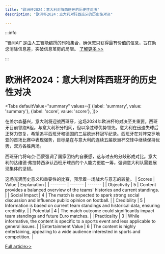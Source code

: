 ```yaml
---
title: "欧洲杯2024：意大利对阵西班牙的历史性对决"
description: "欧洲杯2024：意大利对阵西班牙的历史性对决"

---
```



:::info

“智闻AI“ 是由人工智能编撰的刊物集合，确保您只获得最有价值的信息，旨在助您消除信息差，突破信息茧房的局限。  [了解更多 >>](/)

:::

# 欧洲杯2024：意大利对阵西班牙的历史性对决


<Tabs
	defaultValue="summary"
	values={[
	{label: 'summary', value: 'summary'},
	{label: 'score', value: 'score'},
]}>
<TabItem value="summary">


在盖尔森基兴，意大利将迎战西班牙，这场2024年欧洲杯的对决至关重要。西班牙目前领跑B组，与意大利积分相同，但以净胜球优势领先。意大利在迅速失球后正努力恢复，希望追平西班牙和德国的三届欧洲杯冠军纪录。西班牙在对阵克罗地亚的首场比赛中表现强势，目标是在与意大利的连续五届欧洲杯交锋中继续保持优势，双方各胜两场。

西班牙门将乌奈·西蒙强调了国家团结的自豪感，这与过去的分歧形成对比。意大利的达维德·弗拉特西承认西班牙球员的个人能力更胜一筹，强调意大利队需要展现集体的坚韧。

这场充满历史意义和重要性的比赛，预示着一场战术与意志的较量。
</TabItem>
<TabItem value="score">
	| Scores     | Value   | Explanation |
	| -------- | ------- | ------- |
	| Objectivity  | 5    | Content provides a balanced overview of the teams' histories and current standings.    |
	| Social Impact | 4     | The match is expected to spark strong social discussion and influence public opinion on football.    |
	| Credibility    | 5    | Information is based on current team standings and historical data, ensuring credibility.    |
	| Potential    | 4    | The match outcome could significantly impact team standings and future Euro matches.    |
	| Practicality    | 3    | While informative, the content is specific to a sports event and less applicable to general issues.    |
	| Entertainment Value    | 6    | The content is highly entertaining, appealing to a wide audience interested in sports and competition.    |
</TabItem>
</Tabs>

[Full article>>](https://apnews.com/article/spain-italy-preview-euro-c8093dee4f7e88c3c042b7ea313d084f)
